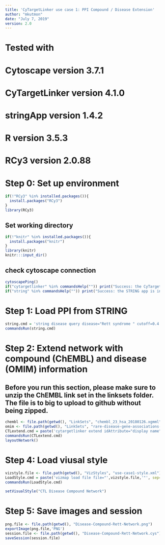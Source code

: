 ```yaml
---
title: 'CyTargetLinker use case 1: PPI Compound / Disease Extension'
author: "mkutmon"
date: "July 7, 2019"
version: 2.0
---
```

  
################################
# Tested with 
# Cytoscape version 3.7.1
# CyTargetLinker version 4.1.0
# stringApp version 1.4.2
# R version 3.5.3
# RCy3 version 2.0.88
################################

# Step 0: Set up environment
```r
if(!"RCy3" %in% installed.packages()){
  install.packages("RCy3")
}
library(RCy3)
```

## Set working directory
```r
if(!"knitr" %in% installed.packages()){
  install.packages("knitr")
}
library(knitr)
knitr:::input_dir()
```

## check cytoscape connection
```r
cytoscapePing()
if("cytargetlinker" %in% commandsHelp("")) print("Success: the CyTargetLinker app is installed") else print("Warning: CyTargetLinker app is not installed. Please install the CyTargetLinker app before proceeding.")
if("string" %in% commandsHelp("")) print("Success: the STRING app is installed") else print("Warning: STRING app is not installed. Please install the STRING app before proceeding.")
```

# Step 1: Load PPI from STRING
```r
string.cmd = 'string disease query disease="Rett syndrome " cutoff=0.4 species="Homo sapiens" limit=20'
commandsRun(string.cmd)
```

# Step 2: Extend network with compound (ChEMBL) and disease (OMIM) information
## Before you run this section, please make sure to unzip the ChEMBL link set in the linksets folder. The file is to big to upload to github without being zipped. 
```r
chembl <- file.path(getwd(), "LinkSets", "chembl_23_hsa_20180126.xgmml")
omim <- file.path(getwd(), "LinkSets", "rare-disease-gene-associations-hsa-20180411.xgmml")
CTLextend.cmd = paste('cytargetlinker extend idAttribute="display name" linkSetFiles="', chembl, ',', omim, '" network=current', sep="")
commandsRun(CTLextend.cmd)
layoutNetwork()
```

# Step 4: Load viusal style
```r
vizstyle.file <- file.path(getwd(), "VizStyles", "use-case1-style.xml")
LoadStyle.cmd = paste('vizmap load file file="',vizstyle.file,'"', sep="")
commandsRun(LoadStyle.cmd)

setVisualStyle("CTL Disease Compound Network")
```

# Step 5: Save images and session
```r
png.file <- file.path(getwd(), "Disease-Compound-Rett-Network.png")
exportImage(png.file,'PNG')
session.file <- file.path(getwd(), "Disease-Compound-Rett-Network.cys")
saveSession(session.file)
```


